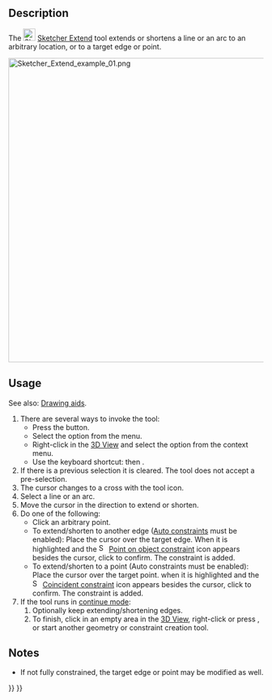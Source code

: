 <languages/>
<translate>

<!--T:10-->
{{Docnav
|[[Sketcher_Split|Split]]
|[[Sketcher_Projection|Projection]]
|[[Sketcher_Workbench|Sketcher]]
|IconL=Sketcher_Split.svg
|IconR=Sketcher_Projection.svg
|IconC=Workbench_Sketcher.svg
}}

<!--T:1-->
{{GuiCommand
|Name=Sketcher Extend
|MenuLocation=Sketch → Sketcher tools → Extend edge
|Workbenches=[[Sketcher_Workbench|Sketcher]]
|Shortcut={{KEY|G}} {{KEY|Q}}
|Version=0.17
|SeeAlso=[[Sketcher_Trimming|Sketcher Trimming]]
}}

==Description== <!--T:2-->

<!--T:3-->
The [[Image:Sketcher_Extend.svg|24px]] [[Sketcher_Extend|Sketcher Extend]] tool extends or shortens a line or an arc to an arbitrary location, or to a target edge or point.

</translate>
[[File:Sketcher Extend example 01.png|none|600px]]
<translate>
<!--T:8-->
{{Caption|Shown on the left (1), the two sketch elements before the operation; in the middle (2), the line is being extended to the arc; on the right (3), the final result.}}

==Usage== <!--T:4-->

<!--T:16-->
See also: [[Sketcher_Workbench#Drawing_aids|Drawing aids]].

<!--T:5-->
# There are several ways to invoke the tool:
#* Press the {{Button|[[Image:Sketcher_Extend.svg|16px]] [[Sketcher_Extend|Sketcher Extend edge]]}} button.
#* Select the {{MenuCommand|Sketcher → Sketcher tools → [[Image:Sketcher_Extend.svg|16px]] Extend edge}} option from the menu.
#* Right-click in the [[3D_View|3D View]] and select the {{MenuCommand|[[Image:Sketcher_Extend.svg|16px]] Extend edge}} option from the context menu.
#* Use the keyboard shortcut: {{KEY|G}} then {{KEY|Q}}.
# If there is a previous selection it is cleared. The tool does not accept a pre-selection.
# The cursor changes to a cross with the tool icon.
# Select a line or an arc.
# Move the cursor in the direction to extend or shorten.
# Do one of the following:
#* Click an arbitrary point.
#* To extend/shorten to another edge ([[Sketcher_Workbench#Auto_constraints|Auto constraints]] must be enabled): Place the cursor over the target edge. When it is highlighted and the [[Image:Sketcher_ConstrainPointOnObject.svg|16px]] [[Sketcher_ConstrainPointOnObject|Point on object constraint]] icon appears besides the cursor, click to confirm. The constraint is added.
#* To extend/shorten to a point (Auto constraints must be enabled): Place the cursor over the target point. when it is highlighted and the [[File:Sketcher_ConstrainCoincident.svg|16px]] [[Sketcher_ConstrainCoincident|Coincident constraint]] icon appears besides the cursor, click to confirm. The constraint is added.
# If the tool runs in [[Sketcher_Workbench#Continue_modes|continue mode]]:
## Optionally keep extending/shortening edges.
## To finish, click in an empty area in the [[3D_View|3D View]], right-click or press {{KEY|Esc}}, or start another geometry or constraint creation tool.

==Notes== <!--T:14-->

<!--T:15-->
* If not fully constrained, the target edge or point may be modified as well.


<!--T:11-->
{{Docnav
|[[Sketcher_Split|Split]]
|[[Sketcher_Projection|Projection]]
|[[Sketcher_Workbench|Sketcher]]
|IconL=Sketcher_Split.svg
|IconR=Sketcher_Projection.svg
|IconC=Workbench_Sketcher.svg
}}

</translate>
{{Sketcher_Tools_navi{{#translation:}}}}
{{Userdocnavi{{#translation:}}}}